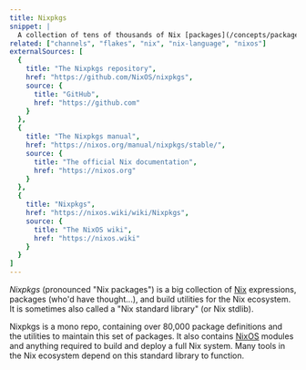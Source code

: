 ```yaml
---
title: Nixpkgs
snippet: |
  A collection of tens of thousands of Nix [packages](/concepts/packages) and build utilities for the [Nix language](/concepts/nix-language)
related: ["channels", "flakes", "nix", "nix-language", "nixos"]
externalSources: [
  {
    title: "The Nixpkgs repository",
    href: "https://github.com/NixOS/nixpkgs",
    source: {
      title: "GitHub",
      href: "https://github.com"
    }
  },
  {
    title: "The Nixpkgs manual",
    href: "https://nixos.org/manual/nixpkgs/stable/",
    source: {
      title: "The official Nix documentation",
      href: "https://nixos.org"
    }
  },
  {
    title: "Nixpkgs",
    href: "https://nixos.wiki/wiki/Nixpkgs",
    source: {
      title: "The NixOS wiki",
      href: "https://nixos.wiki"
    }
  }
]
---
```


*Nixpkgs* (pronounced "Nix packages") is a big collection of [Nix] expressions, packages (who'd have thought...), and build utilities for the Nix ecosystem.
It is sometimes also called a "Nix standard library" (or Nix stdlib).

Nixpkgs is a mono repo, containing over 80,000 package definitions and the utilities to maintain this set of packages.
It also contains [NixOS](/concepts/nixos) modules and anything required to build and deploy a full Nix system.
Many tools in the Nix ecosystem depend on this standard library to function.

[nix]: https://nixos.org
